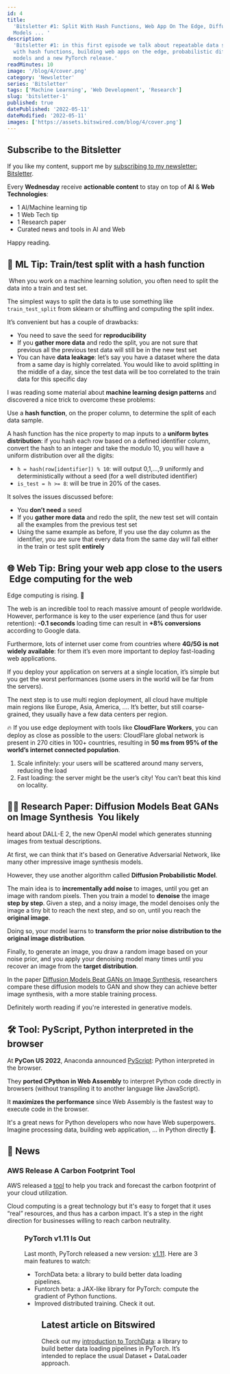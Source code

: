 ```yaml
---
id: 4
title:
  'Bitsletter #1: Split With Hash Functions, Web App On The Edge, Diffusion
  Models ... '
description:
  'Bitsletter #1: in this first episode we talk about repeatable data splitting
  with hash functions, building web apps on the edge, probabilistic diffusion
  models and a new PyTorch release.'
readMinutes: 10
image: '/blog/4/cover.png'
category: 'Newsletter'
series: 'Bitsletter'
tags: ['Machine Learning', 'Web Development', 'Research']
slug: 'bitsletter-1'
published: true
datePublished: '2022-05-11'
dateModified: '2022-05-11'
images: ['https://assets.bitswired.com/blog/4/cover.png']
---
```


## Subscribe to the Bitsletter

If you like my content, support me by
[subscribing to my newsletter: Bitsletter](https://newsletter.bitswired.com).

Every **Wednesday** receive **actionable content** to stay on top of **AI** &
**Web Technologies**:

- 1 AI/Machine learning tip
- 1 Web Tech tip
- 1 Research paper
- Curated news and tools in AI and Web

Happy reading.

## 🧠 ML Tip: Train/test split with a hash function

­ When you work on a machine learning solution, you often need to split the data
into a train and test set.

The simplest ways to split the data is to use something like `train_test_split`
from sklearn or shuffling and computing the split index.

It’s convenient but has a couple of drawbacks:

- You need to save the seed for **reproducibility**
- If you **gather more data** and redo the split, you are not sure that previous
  all the previous test data will still be in the new test set
- You can have **data leakage**: let’s say you have a dataset where the data
  from a same day is highly correlated. You would like to avoid splitting in the
  middle of a day, since the test data will be too correlated to the train data
  for this specific day

I was reading some material about **machine learning design patterns** and
discovered a nice trick to overcome these problems:

Use a **hash function**, on the proper column, to determine the split of each
data sample.

A hash function has the nice property to map inputs to a **uniform bytes
distribution**: if you hash each row based on a defined identifier column,
convert the hash to an integer and take the modulo 10, you will have a uniform
distribution over all the digits:

- `h = hash(row[identifier]) % 10`: will output 0,1,…,9 uniformly and
  deterministically without a seed (for a well distributed identifier)
- `is_test = h >= 8`: will be true in 20% of the cases.

It solves the issues discussed before:

- You **don’t need** a seed
- If you **gather more data** and redo the split, the new test set will contain
  all the examples from the previous test set
- Using the same example as before, If you use the day column as the identifier,
  you are sure that every data from the same day will fall either in the train
  or test split **entirely**

## 🌐 Web Tip: Bring your web app close to the users ­ Edge computing for the web

Edge computing is rising. 🚀

The web is an incredible tool to reach massive amount of people worldwide.
However, performance is key to the user experience (and thus for user
retention): **-0.1 seconds** loading time can result in **+8% conversions**
according to Google data.

Furthermore, lots of internet user come from countries where **4G/5G is not
widely available**: for them it’s even more important to deploy fast-loading web
applications.

If you deploy your application on servers at a single location, it’s simple but
you get the worst performances (some users in the world will be far from the
servers).

The next step is to use multi region deployment, all cloud have multiple main
regions like Europe, Asia, America, .... It’s better, but still coarse-grained,
they usually have a few data centers per region.

🔥 If you use edge deployment with tools like **CloudFlare Workers**, you can
deploy as close as possible to the users: CloudFlare global network is present
in 270 cities in 100+ countries, resulting in **50 ms from 95% of the world’s
internet connected population**.

1. Scale infinitely: your users will be scattered around many servers, reducing
   the load
1. Fast loading: the server might be the user’s city! You can’t beat this kind
   on locality.

## 👩‍🔬 Research Paper: Diffusion Models Beat GANs on Image Synthesis ­ You likely

heard about DALL-E 2, the new OpenAI model which generates stunning images from
textual descriptions.

At first, we can think that it's based on Generative Adversarial Network, like
many other impressive image synthesis models.

However, they use another algorithm called **Diffusion Probabilistic Model**.

The main idea is to **incrementally add noise** to images, until you get an
image with random pixels. Then you train a model to **denoise** the image **step
by step**. Given a step, and a noisy image, the model denoises only the image a
tiny bit to reach the next step, and so on, until you reach the **original
image**.

Doing so, your model learns to **transform the prior noise distribution to the
original image distribution**.

Finally, to generate an image, you draw a random image based on your noise
prior, and you apply your denoising model many times until you recover an image
from the **target distribution**.

In the paper
[Diffusion Models Beat GANs on Image Synthesis](https://arxiv.org/abs/2105.05233),
researchers compare these diffusion models to GAN and show they can achieve
better image synthesis, with a more stable training process.

Definitely worth reading if you're interested in generative models.

## 🛠️ Tool: PyScript, Python interpreted in the browser

­At **PyCon US 2022**, Anaconda announced [PyScript](https://pyscript.net/):
Python interpreted in the browser.

They **ported CPython in Web Assembly** to interpret Python code directly in
browsers (without transpiling it to another language like JavaScript).

It **maximizes the performance** since Web Assembly is the fastest way to
execute code in the browser.

It's a great news for Python developers who now have Web superpowers. Imagine
processing data, building web application, … in Python directly 🚀.

## 📰 News

### AWS Release A Carbon Footprint Tool

AWS released a
[tool](https://aws.amazon.com/aws-cost-management/aws-customer-carbon-footprint-tool/)
to help you track and forecast the carbon footprint of your cloud utilization.

Cloud computing is a great technology but it's easy to forget that it uses
“real” resources, and thus has a carbon impact. It's a step in the right
direction for businesses willing to reach carbon neutrality.

<Figure
  ratio={16 / 9}
  layout="fill"
  width="200px"
  objectFit="contain"
  src="/blog/4/aws-carbon-16-9.png"
  alt="AWS Release A Carbon Footprint Tool"
  title="AWS Release A Carbon Footprint Tool"
/>

### PyTorch v1.11 Is Out

Last month, PyTorch released a new version:
[v1.11](https://pytorch.org/blog/pytorch-1.11-released/). Here are 3 main
features to watch:

- TorchData beta: a library to build better data loading pipelines.
- Funtorch beta: a JAX-like library for PyTorch: compute the gradient of Python
  functions.
- Improved distributed training. Check it out.

<Figure
  ratio={16 / 9}
  layout="fill"
  objectFit="contain"
  src="/blog/4/pytorch-v11-16-9.png"
  alt="PyTorch v1.11 Is Out"
  title="PyTorch v1.11 Is Out"
/>

## Latest article on Bitswired

Check out my
[introduction to TorchData](/blog/introduction-to-torchdata-the-best-way-to-load-data-in-pytorch):
a library to build better data loading pipelines in PyTorch. It’s intended to
replace the usual Dataset + DataLoader approach.

<Figure
  ratio={16 / 9}
  layout="fill"
  objectFit="contain"
  src="/blog/3/cover.png"
  alt="Introduction to TorchData"
  title="Introduction to TorchData"
/>
